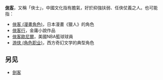 '''[[俠客|俠客]]'''，又稱「俠士」，中國文化指有膽氣，好於抑強扶弱、任俠仗義之人。也可能指：

* [[俠客_(漫畫角色)|俠客 (漫畫角色)]]，日本漫畫《獵人》的角色
* [[俠客行|俠客行]]，金庸小說作品
* [[俠客歐尼爾|俠客歐尼爾]]，美國NBA籃球球員
* [[游侠_(角色职业)|游侠 (角色职业)]]，西方奇幻文学的典型角色

==另见==
* [[劍客|劍客]]

{{disambig|X|cat=二字消歧义}}